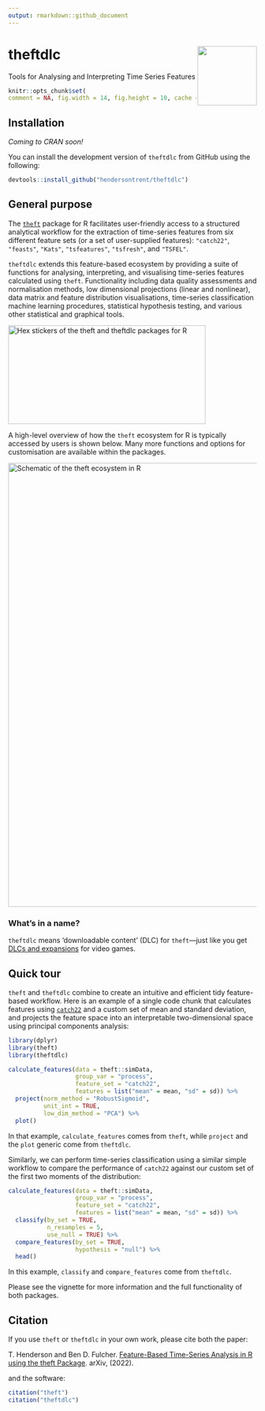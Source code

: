 ```yaml
---
output: rmarkdown::github_document
---
```


# theftdlc <img src="man/figures/logo.png" align="right" width="120" />

Tools for Analysing and Interpreting Time Series Features

```r
knitr::opts_chunk$set(
comment = NA, fig.width = 14, fig.height = 10, cache = FALSE)
```

## Installation

*Coming to CRAN soon!*

You can install the development version of `theftdlc` from GitHub using the following:

```r
devtools::install_github("hendersontrent/theftdlc")
```

## General purpose

The [`theft`](https://hendersontrent.github.io/theft/) package for R facilitates user-friendly access to a structured analytical workflow for the extraction of time-series features from six different feature sets (or a set of user-supplied features): `"catch22"`, `"feasts"`, `"Kats"`, `"tsfeatures"`, `"tsfresh"`, and `"TSFEL"`.

`theftdlc` extends this feature-based ecosystem by providing a suite of functions for analysing, interpreting, and visualising time-series features calculated using `theft`. Functionality including data quality assessments and normalisation methods, low dimensional projections (linear and nonlinear), data matrix and feature distribution visualisations, time-series classification machine learning procedures, statistical hypothesis testing, and various other statistical and graphical tools.

<img src="man/figures/theft-packages.png" width="400" height="200" alt="Hex stickers of the theft and theftdlc packages for R" />

A high-level overview of how the `theft` ecosystem for R is typically accessed by users is shown below. Many more functions and options for customisation are available within the packages.

<img src="man/figures/theft-ecosystem.png" width="900" alt="Schematic of the theft ecosystem in R" />

### What's in a name?

`theftdlc` means 'downloadable content' (DLC) for `theft`---just like you get [DLCs and expansions](https://en.bandainamcoent.eu/elden-ring/elden-ring/shadow-of-the-erdtree) for video games.

## Quick tour

`theft` and `theftdlc` combine to create an intuitive and efficient tidy feature-based workflow. Here is an example of a single code chunk that calculates features using [`catch22`](https://github.com/hendersontrent/Rcatch22) and a custom set of mean and standard deviation, and projects the feature space into an interpretable two-dimensional space using principal components analysis:

```r
library(dplyr)
library(theft)
library(theftdlc)

calculate_features(data = theft::simData, 
                   group_var = "process", 
                   feature_set = "catch22",
                   features = list("mean" = mean, "sd" = sd)) %>%
  project(norm_method = "RobustSigmoid",
          unit_int = TRUE,
          low_dim_method = "PCA") %>%
  plot()
```

In that example, `calculate_features` comes from `theft`, while `project` and the `plot` generic come from `theftdlc`.

Similarly, we can perform time-series classification using a similar simple workflow to compare the performance of `catch22` against our custom set of the first two moments of the distribution:

```r
calculate_features(data = theft::simData, 
                   group_var = "process", 
                   feature_set = "catch22",
                   features = list("mean" = mean, "sd" = sd)) %>%
  classify(by_set = TRUE,
           n_resamples = 5,
           use_null = TRUE) %>%
  compare_features(by_set = TRUE,
                   hypothesis = "null") %>%
  head()
```

In this example, `classify` and `compare_features` come from `theftdlc`. 

Please see the vignette for more information and the full functionality of both packages.

## Citation

If you use `theft` or `theftdlc` in your own work, please cite both the paper:

T. Henderson and Ben D. Fulcher. [Feature-Based Time-Series Analysis in R using the theft Package](https://arxiv.org/abs/2208.06146). arXiv, (2022).

and the software:

```r
citation("theft")
citation("theftdlc")
```
